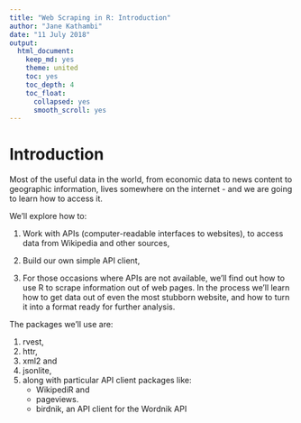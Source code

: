 ```yaml
---
title: "Web Scraping in R: Introduction"
author: "Jane Kathambi"
date: "11 July 2018"
output: 
  html_document:
    keep_md: yes
    theme: united
    toc: yes
    toc_depth: 4
    toc_float:
      collapsed: yes
      smooth_scroll: yes
---
```


# Introduction

Most of the useful data in the world, from economic data to news content to geographic information, lives somewhere on the internet - and we are going to learn how to access it. 

We'll explore how to:

1. Work with APIs (computer-readable interfaces to websites), to access data from Wikipedia and other sources,

2. Build our own simple API client, 

3. For those occasions where APIs are not available, we'll find out how to use R to scrape information out of web pages. In the process we'll learn how to get data out of even the most stubborn website, and how to turn it into a format ready for further analysis. 

The packages we'll use are:

1. rvest, 
2. httr, 
3. xml2 and 
4. jsonlite, 
5. along with particular API client packages like:
    + WikipediR and 
    + pageviews.
    + birdnik, an API client for the Wordnik API


